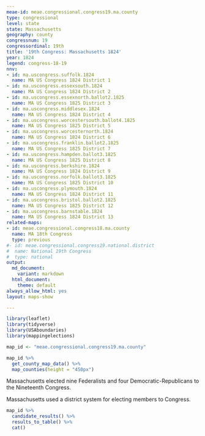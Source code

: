 ```yaml
---
meae-id: meae.congressional.congress19.ma.county
type: congressional
level: state
state: Massachusetts
geography: county
congressnum: 19
congressordinal: 19th
title: '19th Congress: Massachusetts 1824'
year: 1824
legend: congress-18-19
nnv:
- id: ma.uscongress.suffolk.1824
  name: MA US Congress 1824 District 1
- id: ma.uscongress.essexsouth.1824
  name: MA US Congress 1824 District 2
- id: ma.uscongress.essexnorth.ballot2.1825
  name: MA US Congress 1825 District 3
- id: ma.uscongress.middlesex.1824
  name: MA US Congress 1824 District 4
- id: ma.uscongress.worcestersouth.ballot4.1825
  name: MA US Congress 1825 District 5
- id: ma.uscongress.worcesternorth.1824
  name: MA US Congress 1824 District 6
- id: ma.uscongress.franklin.ballot2.1825
  name: MA US Congress 1825 District 7
- id: ma.uscongress.hampden.ballot3.1825
  name: MA US Congress 1825 District 8
- id: ma.uscongress.berkshire.1824
  name: MA US Congress 1824 District 9
- id: ma.uscongress.norfolk.ballot3.1825
  name: MA US Congress 1825 District 10
- id: ma.uscongress.plymouth.1824
  name: MA US Congress 1824 District 11
- id: ma.uscongress.bristol.ballot2.1825
  name: MA US Congress 1825 District 12
- id: ma.uscongress.barnstable.1824
  name: MA US Congress 1824 District 13
related-maps:
- id: meae.congressional.congress18.ma.county
  name: MA 18th Congress
  type: previous
#- id: meae.congressional.congress19.national.district
#  name: National 19th Congress
#  type: national
output:
  md_document:
    variant: markdown
  html_document:
    theme: default
always_allow_html: yes
layout: maps-show

---
```


```r
library(leaflet)
library(tidyverse)
library(USAboundaries)
library(mappingelections)

map_id <- "meae.congressional.congress19.ma.county"
```

<div class="map">

```r
map_id %>%
  get_county_map_data() %>%
  map_counties(height = "450px")
```

</div>

Massachusetts elected nine Federalists and four Democratic-Republicans to the Nineteenth Congress. 

Massachusetts used a district system for electing members to Congress. 

<div class="results-table">

```r
map_id %>%
  candidate_results() %>%
  results_to_table() %>%
  cat()
```

</div>
